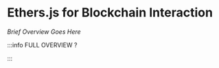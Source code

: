 # Ethers.js for Blockchain Interaction

_Brief Overview Goes Here_


<DocCardList />

:::info FULL OVERVIEW ?

<QuestButton
  text="Go To Campaign Page"
  link="https://app.stackup.dev/campaign_page/ethersjs-for-blockchain-interaction"
/>

:::
